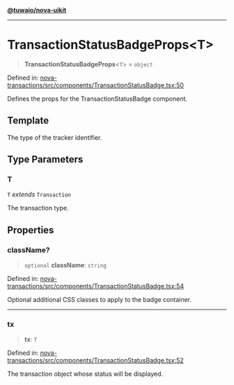[**@tuwaio/nova-uikit**](../../../README.md)

***

# TransactionStatusBadgeProps\<T\>

> **TransactionStatusBadgeProps**\<`T`\> = `object`

Defined in: [nova-transactions/src/components/TransactionStatusBadge.tsx:50](https://github.com/TuwaIO/nova-uikit/blob/010ceeb0e63666a83a5c46be8c5bf904027ed4b4/packages/nova-transactions/src/components/TransactionStatusBadge.tsx#L50)

Defines the props for the TransactionStatusBadge component.

## Template

The type of the tracker identifier.

## Type Parameters

### T

`T` *extends* `Transaction`

The transaction type.

## Properties

### className?

> `optional` **className**: `string`

Defined in: [nova-transactions/src/components/TransactionStatusBadge.tsx:54](https://github.com/TuwaIO/nova-uikit/blob/010ceeb0e63666a83a5c46be8c5bf904027ed4b4/packages/nova-transactions/src/components/TransactionStatusBadge.tsx#L54)

Optional additional CSS classes to apply to the badge container.

***

### tx

> **tx**: `T`

Defined in: [nova-transactions/src/components/TransactionStatusBadge.tsx:52](https://github.com/TuwaIO/nova-uikit/blob/010ceeb0e63666a83a5c46be8c5bf904027ed4b4/packages/nova-transactions/src/components/TransactionStatusBadge.tsx#L52)

The transaction object whose status will be displayed.

